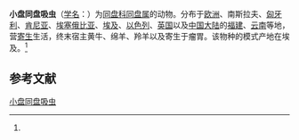 {{Speciesbox
| name = 小盘同盘吸虫
| status = 
| status_system = 
| image = 
| genus = Paramphistomum
| species = microbothrium
| authority = (Fischoeder, 1901)<ref name='id9969'>{{cite web| url =http://www.bioinfo.cn/db05/BjdwSpecies.php?action=view&id=9969| title =小盘同盘吸虫| work =《中国动物物种编目数据库》| publisher =中国科学院微生物研究所| author =中国科学院动物研究所| accessdate =2009-04-16| deadurl =yes| archiveurl =https://web.archive.org/web/20160305084110/http://www.bioinfo.cn/db05/BjdwSpecies.php?action=view&id=9969| archivedate =2016-03-05}}</ref>
}}

'''小盘同盘吸虫'''（[[学名|学名]]：{{lang|la|''Paramphistomum microbothrium''}}）为[[同盘科|同盘科]][[同盘属|同盘属]]的动物。分布于[[欧洲|欧洲]]、南斯拉夫、[[匈牙利|匈牙利]]、[[肯尼亚|肯尼亚]]、[[埃塞俄比亚|埃塞俄比亚]]、[[埃及|埃及]]、[[以色列|以色列]]、[[英国|英国]]以及[[中国大陆|中国大陆]]的[[福建|福建]]、[[云南|云南]]等地，营[[寄生|寄生]]生活，终末宿主黄牛、绵羊、羚羊以及寄生于瘤胃。该物种的模式产地在埃及。<ref name='id9969'/>

== 参考文献 ==
{{reflist}}

{{Wikispecies|Paramphistomum microbothrium}}
{{Taxonbar|from=Q5024057}}

[[Category:同盘属|小盘同盘吸虫]]


{{吸虫小作品}}